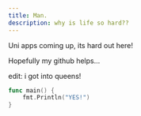 ```yaml
---
title: Man.
description: why is life so hard??
---
```


Uni apps coming up, its hard out here!

Hopefully my github helps...

edit: i got into queens!

```go
func main() {
    fmt.Println("YES!")
}
```
